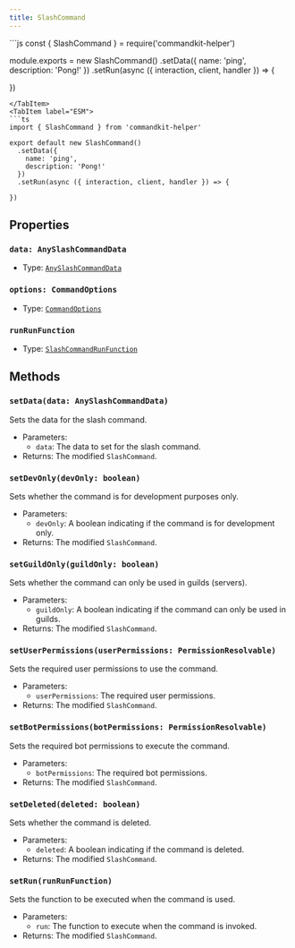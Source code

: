 ```yaml
---
title: SlashCommand
---
```



<Tabs>
<TabItem label="CommonJS">
```js
const { SlashCommand } = require('commandkit-helper')

module.exports = new SlashCommand()
.setData({
name: 'ping',
description: 'Pong!'
})
.setRun(async ({ interaction, client, handler }) => {

})
```
</TabItem>
<TabItem label="ESM">
```ts
import { SlashCommand } from 'commandkit-helper'

export default new SlashCommand()
  .setData({
    name: 'ping',
    description: 'Pong!'
  })
  .setRun(async ({ interaction, client, handler }) => {

})
```
</TabItem>
</Tabs>

## Properties

### `data: AnySlashCommandData`

- Type: [`AnySlashCommandData`](/docs/typedef/anyslashcommanddata)

### `options: CommandOptions`

- Type: [`CommandOptions`](https://commandkit.js.org/typedef/CommandOptions)

### `runRunFunction`

- Type: [`SlashCommandRunFunction`](/docs/typedef/slashcommandrunfunction)

## Methods

### `setData(data: AnySlashCommandData)`

Sets the data for the slash command.

- Parameters:
  - `data`: The data to set for the slash command.
- Returns: The modified `SlashCommand`.

### `setDevOnly(devOnly: boolean)`

Sets whether the command is for development purposes only.

- Parameters:
  - `devOnly`: A boolean indicating if the command is for development only.
- Returns: The modified `SlashCommand`.

### `setGuildOnly(guildOnly: boolean)`

Sets whether the command can only be used in guilds (servers).

- Parameters:
  - `guildOnly`: A boolean indicating if the command can only be used in guilds.
- Returns: The modified `SlashCommand`.

### `setUserPermissions(userPermissions: PermissionResolvable)`

Sets the required user permissions to use the command.

- Parameters:
  - `userPermissions`: The required user permissions.
- Returns: The modified `SlashCommand`.

### `setBotPermissions(botPermissions: PermissionResolvable)`

Sets the required bot permissions to execute the command.

- Parameters:
  - `botPermissions`: The required bot permissions.
- Returns: The modified `SlashCommand`.

### `setDeleted(deleted: boolean)`

Sets whether the command is deleted.

- Parameters:
  - `deleted`: A boolean indicating if the command is deleted.
- Returns: The modified `SlashCommand`.

### `setRun(runRunFunction)`

Sets the function to be executed when the command is used.

- Parameters:
  - `run`: The function to execute when the command is invoked.
- Returns: The modified `SlashCommand`.